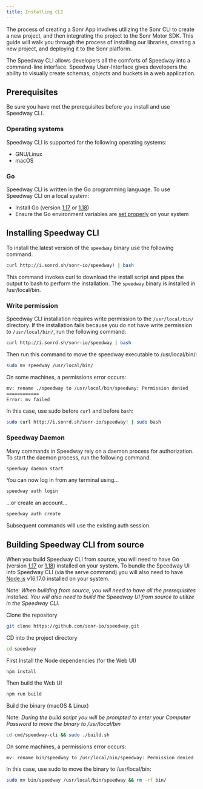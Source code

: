 ```yaml
---
title: Installing CLI
---
```



The process of creating a Sonr App involves utilizing the Sonr CLI to create a new project, and then integrating the project to the Sonr Motor SDK. This guide will walk you through the process of installing our libraries, creating a new project, and deploying it to the Sonr platform.

The Speedway CLI allows developers all the comforts of Speedway into a command-line interface. Speedway User-Interface gives developers the ability to visually create schemas, objects and buckets in a web application.

## Prerequisites

Be sure you have met the prerequisites before you install and use Speedway CLI.

### Operating systems

Speedway CLI is supported for the following operating systems:

- GNU/Linux
- macOS

### Go

Speedway CLI is written in the Go programming language. To use Speedway CLI on a local system:

- Install Go (version [1.17](https://go.dev/dl/#go1.17.13) or [1.18](https://go.dev/dl/#go1.18.6))
- Ensure the Go environment variables are [set properly](https://go.dev/doc/gopath_code#GOPATH) on your system

## Installing Speedway CLI

<APIButton href="/docs/tools/speedway/cli" label="CLI Reference" />

To install the latest version of the `speedway` binary use the following command.

```bash
curl http://i.sonrd.sh/sonr-io/speedway! | bash
```

This command invokes curl to download the install script and pipes the output to bash to perform the installation. The `speedway` binary is installed in /usr/local/bin.

### Write permission

Speedway CLI installation requires write permission to the `/usr/local/bin/` directory. If the installation fails because you do not have write permission to `/usr/local/bin/`, run the following command:

```bash
curl http://i.sonrd.sh/sonr-io/speedway | bash
```

Then run this command to move the speedway executable to /usr/local/bin/:

```bash
sudo mv speedway /usr/local/bin/
```

On some machines, a permissions error occurs:

```bash
mv: rename ./speedway to /usr/local/bin/speedway: Permission denied
============
Error: mv failed
```

In this case, use sudo before `curl` and before `bash`:

```bash
sudo curl http://i.sonrd.sh/sonr-io/speedway! | sudo bash
```

### Speedway Daemon

Many commands in Speedway rely on a daemon process for authorization. To start the daemon process, run the following command.

```bash
speedway daemon start
```

You can now log in from any terminal using...

```bash
speedway auth login
```

...or create an account...

```bash
speedway auth create
```

Subsequent commands will use the existing auth session.

## Building Speedway CLI from source

When you build Speedway CLI from source, you will need to have Go (version [1.17](https://go.dev/dl/#go1.17.13) or [1.18](https://go.dev/dl/#go1.18.6)) installed on your system. To bundle the Speedway UI into Speedway CLI (via the serve command) you will also need to have [Node.js](https://nodejs.org/en/) v16.17.0 installed on your system.

Note: _When building from source, you will need to have all the prerequisites installed. You will also need to build the Speedway UI from source to utilize in the Speedway CLI._

Clone the repository

```bash
git clone https://github.com/sonr-io/speedway.git
```

CD into the project directory

```bash
cd speedway
```

First Install the Node dependencies (for the Web UI)

```
npm install
```

Then build the Web UI

```bash
npm run build
```

Build the binary (macOS & Linux)

Note: _During the build script you will be prompted to enter your Computer Password to move the binary to /usr/local/bin_

```bash
cd cmd/speedway-cli && sudo ./build.sh
```

On some machines, a permissions error occurs:

```bash
mv: rename bin/speedway to /usr/local/bin/speedway: Permission denied
```

In this case, use sudo to move the binary to /usr/local/bin:

```bash
sudo mv bin/speedway /usr/local/bin/speedway && rm -rf bin/
```
